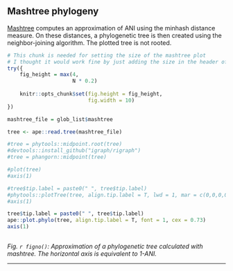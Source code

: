 ## Mashtree phylogeny

[Mashtree](https://github.com/lskatz/mashtree) computes an approximation of ANI using the minhash distance measure. On these distances, a phylogenetic tree is then created using the neighbor-joining algorithm. The plotted tree is not rooted.




```r
# This chunk is needed for setting the size of the mashtree plot
# I thought it would work fine by just adding the size in the header of the next chunk. But apparently this is necessary.
try({
    fig_height = max(4,
                     N * 0.2)
    
    knitr::opts_chunk$set(fig.height = fig_height,
                          fig.width = 10)
})
```





```r

mashtree_file = glob_list$mashtree

tree <- ape::read.tree(mashtree_file)

#tree = phytools::midpoint.root(tree)
#devtools::install_github("igraph/rigraph")
#tree = phangorn::midpoint(tree)

#plot(tree)
#axis(1)

#tree$tip.label = paste0(" ", tree$tip.label)
#phytools::plotTree(tree, align.tip.label = T, lwd = 1, mar = c(0,0,0,0))
#axis(1)

tree$tip.label = paste0(" ", tree$tip.label)
ape::plot.phylo(tree, align.tip.label = T, font = 1, cex = 0.73)
axis(1)
           

```

*Fig. `r figno()`: Approximation of a phylogenetic tree calculated with mashtree. The horizontal axis is equivalent to 1-ANI.*

---
